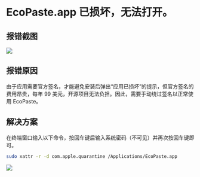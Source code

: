 
# EcoPaste.app 已损坏，无法打开。

## 报错截图

<Image src="/problem/macos/damage/error-light.png" />

## 报错原因

由于应用需要官方签名，才能避免安装后弹出“应用已损坏”的提示，但官方签名的费用昂贵，每年 99 美元，开源项目无法负担。因此，需要手动绕过签名以正常使用 EcoPaste。

## 解决方案

在终端窗口输入以下命令，按回车键后输入系统密码（不可见）并再次按回车键即可。

```bash
sudo xattr -r -d com.apple.quarantine /Applications/EcoPaste.app
```

<Image src="/problem/macos/damage/solve-light.png" />
